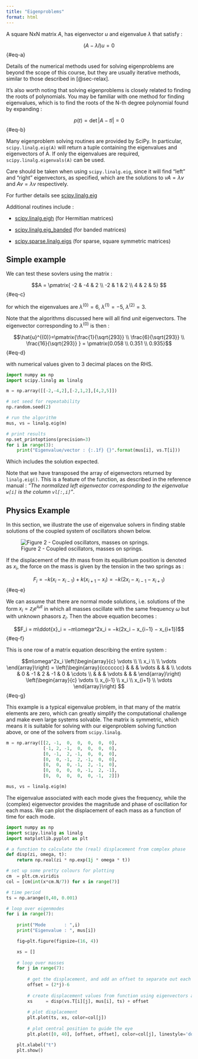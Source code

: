 ```yaml
---
title: "Eigenproblems"
format: html
---
```


A square NxN matrix $A$, has eigenvector $u$ and eigenvalue $\lambda$ that satisfy :

$$(A - \lambda I)u = 0$$  {#eq-a}

Details of the numerical methods used for solving eigenproblems are beyond the scope of this course, but they are usually iterative methods, similar to those described in [@sec-relax].

It's also worth noting that solving eigenproblems is closely related to finding the roots of polynomials. You may be familiar with one method for finding eigenvalues, which is to find the roots of the N-th degree polynomial found by expanding :

$$p(t) = \det{|A - t I|} = 0$$ {#eq-b}

Many eigenproblem solving routines are provided by SciPy. In particular, `scipy.linalg.eig(A)` will return a tuple containing the eigenvalues and eigenvectors of A.  If only the eigenvalues are required, `scipy.linalg.eigenvals(A)` can be used.

Care should be taken when using `scipy.linalg.eig`, since it will find "left" and "right" eigenvectors, as specified, which are the solutions to $v A = \lambda v$ and $A v = \lambda v$ respectively.

For further details see [scipy.linalg.eig](https://docs.scipy.org/doc/scipy/reference/generated/scipy.linalg.eig.html)

Additional routines include :

- [scipy.linalg.eigh](https://docs.scipy.org/doc/scipy/reference/generated/scipy.linalg.eigh.html) (for Hermitian matrices)

- [scipy.linalg.eig_banded](https://docs.scipy.org/doc/scipy/reference/generated/scipy.linalg.eig_banded.html) (for banded matrices)

- [scipy.sparse.linalg.eigs](https://docs.scipy.org/doc/scipy/reference/generated/scipy.sparse.linalg.eigs.html) (for sparse, square symmetric matrices)

## Simple example

We can test these sovlers using the matrix :

$$A = 
\pmatrix{
-2 & -4 & 2 \\
-2 &  1 & 2 \\
4  &  2 & 5}
$$  {#eq-c}

for which the eigenvalues are $\lambda^{(0)}=6$, $\lambda^{(1)}=-5$, $\lambda^{(2)}=3$.

Note that the algorithms discussed here will all find _unit_ eigenvectors.  The eigenvector corresponding to $\lambda^{(0)}$ is then :

$$\hat{u}^{(0)}=\pmatrix{\frac{1}{\sqrt{293}} \\
\frac{6}{\sqrt{293}} \\
\frac{16}{\sqrt{293}}
}
=
\pmatrix{0.058 \\
0.351 \\
0.935}$$  {#eq-d}

with numerical values given to 3 decimal places on the RHS.

```python
import numpy as np
import scipy.linalg as linalg

m = np.array([[-2,-4,2],[-2,1,2],[4,2,5]])

# set seed for repeatability
np.random.seed(2)

# run the algorithm
mus, vs = linalg.eig(m)

# print results
np.set_printoptions(precision=3)
for i in range(3):
    print("Eigenvalue/vector : {:.1f} {}".format(mus[i], vs.T[i]))
```

Which includes the solution expected.

Note that we have transposed the array of eigenvectors returned by `linalg.eig()`. This is a feature of the function, as described in the reference manual : _"The normalized left eigenvector corresponding to the eigenvalue `w[i]` is the column `vl[:,i]`"_.

## Physics Example

In this section, we illustrate the use of eigenvalue solvers in finding stable solutions of the coupled system of oscillators shown below.

![Figure 2 - Coupled oscillators, masses on springs.](masses.png)

If the displacement of the $i$th mass from its equilibrium position is denoted as $x_i$, the force on the mass is given by the tension in the two springs as :

$$F_i = −k(x_i − x_{i−1}) + k(x_{i+1} − x_i) = −k(2x_i − x_{i−1} − x_{i+1})$$  {#eq-e}

We can assume that there are normal mode solutions, i.e. solutions of the form $x_i = z_i e^{i\omega t}$ in which all masses oscillate with the same frequency $\omega$ but with unknown phasors $z_i$. Then the above equation becomes :

$$F_i = m\ddot{x}_i = −m\omega^2x_i = −k(2x_i − x_{i−1} − x_{i+1})$$  {#eq-f}

This is one row of a matrix equation describing the entire system :

$$m\omega^2x_i \left(\begin{array}{c} \vdots \\ \\ x_i \\ \\ \vdots \end{array}\right) = 
\left(\begin{array}{ccccccc} & & & \vdots & & & \\ \cdots & 0 & -1 & 2 & -1 & 0 & \cdots \\ & & & \vdots & & & \end{array}\right)
\left(\begin{array}{c} \vdots \\ x_{i-1} \\ x_i \\ x_{i+1} \\ \vdots \end{array}\right)
$$  {#eq-g}

This example is a typical eigenvalue problem, in that many of the matrix elements are zero, which can greatly simplify the computational challenge and make even large systems solvable. The matrix is symmetric, which means it is suitable for solving with our eigenproblem solving function above, or one of the solvers from `scipy.linalg`.

```python
m = np.array([[2, -1,  0,  0,  0,  0,  0],
              [-1, 2, -1,  0,  0,  0,  0],
              [0, -1,  2, -1,  0,  0,  0],
              [0,  0, -1,  2, -1,  0,  0],
              [0,  0,  0, -1,  2, -1,  0],
              [0,  0,  0,  0, -1,  2, -1],
              [0,  0,  0,  0,  0, -1,  2]])

mus, vs = linalg.eig(m)
```

The eigenvalue associated with each mode gives the frequency, while the (complex) eigenvector provides the magnitude and phase of oscillation for each mass. We can plot the displacement of each mass as a function of time for each mode.

```python
import numpy as np
import scipy.linalg as linalg
import matplotlib.pyplot as plt

# a function to calculate the (real) displacement from complex phase
def disp(zi, omega, t):
    return np.real(zi * np.exp(1j * omega * t))

# set up some pretty colours for plotting
cm  = plt.cm.viridis
col = [cm(int(x*cm.N/7)) for x in range(7)]

# time period
ts = np.arange(0,40, 0.001)

# loop over eigenmodes
for i in range(7):
    
    print("Mode       : ",i)
    print("Eigenvalue : ", mus[i])

    fig=plt.figure(figsize=(16, 4))

    xs = []
    
    # loop over masses
    for j in range(7):
        
        # get the displacement, and add an offset to separate out each line
        offset = (2*j)-6
        
        # create displacement values from function using eigenvectors and eigenvalues
        xs     = disp(vs.T[i][j], mus[i], ts) + offset
        
        # plot displacement
        plt.plot(ts, xs, color=col[j])
        
        # plot central position to guide the eye
        plt.plot([0, 40], [offset, offset], color=col[j], linestyle='dotted') 

    plt.xlabel("t")
    plt.show()
```
